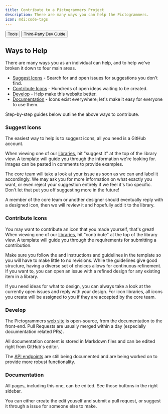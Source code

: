 ```yaml
---
title: Contribute to a Pictogrammers Project
description: There are many ways you can help the Pictogrammers.
icon: mdi:code-tags
---
```


<Button href='/tools' startIcon='mdi:hammer-screwdriver'>Tools</Button>
<Button href='/docs/contribute/third-party' startIcon='mdi:account-group'>Third-Party Dev Guide</Button>

## Ways to Help

There are many ways you as an individual can help, and to help we've broken it down to four main areas.

- [Suggest Icons](#suggest-icons) - Search for and open issues for suggestions you don't find.
- [Contribute Icons](#contribute-icons) - Hundreds of open ideas waiting to be created.
- [Develop](#develop) - Help make this website better.
- [Documentation](#documentation) - Icons exist everywhere; let's make it easy for everyone to use them.

Step-by-step guides below outline the above ways to contribute.

### Suggest Icons

The easiest way to help is to suggest icons, all you need is a GitHub account.

When viewing one of our [libraries](/libraries), hit "suggest it" at the top of the library view. A template will guide you through the information we're looking for. Images can be pasted in comments to provide examples.

The core team will take a look at your issue as soon as we can and label it accordingly. We may ask you for more information on what exactly you want, or even reject your suggestion entirely if we feel it's too specific. Don't let that put you off suggesting more in the future!

A member of the core team or another designer should eventually reply with a designed icon, then we will review it and hopefully add it to the library.

### Contribute Icons

You may want to contribute an icon that you made yourself, that's great! When viewing one of our [libraries](/libraries), hit "contribute" at the top of the library view. A template will guide you through the requirements for submitting a contribution.

Make sure you follow the and instructions and guidelines in the template so you will have to make little to no revisions. While the guidelines give good structure, having a diverse set of choices allows for continuous refinement. If you want to, you can open an issue with a refined design for any existing item in a library.

If you need ideas for what to design, you can always take a look at the currently open issues and reply with your design. For icon libraries, all icons you create will be assigned to you if they are accepted by the core team.

### Develop

The Pictogrammers [web site](/docs/contribute/website) is open-source, from the documentation to the front-end. Pull Requests are usually merged within a day (especially documentation related PRs).

All documentation content is stored in Markdown files and can be edited right from GitHub's editor.

The [API endpoints](/docs/contribute/api) are still being documented and are being worked on to provide more robust functionality.

### Documentation

All pages, including this one, can be edited. See those buttons in the right sidebar.

You can either create the edit youself and submit a pull request, or suggest it through a issue for someone else to make.
